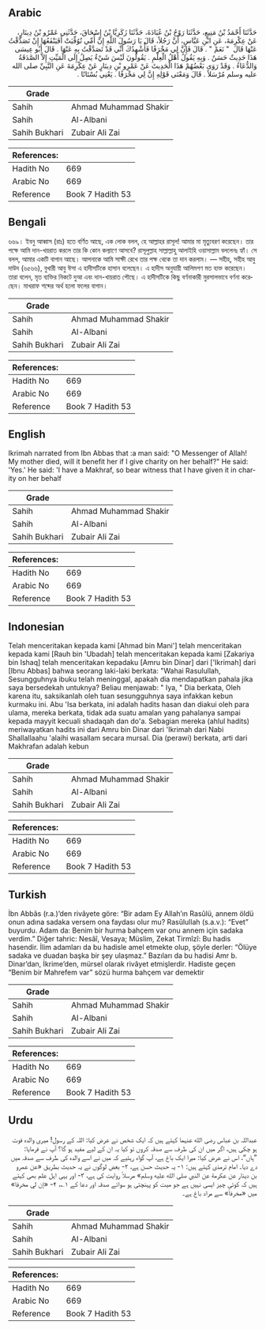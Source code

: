 ## Arabic


<div dir="rtl" lang="ar" style={{fontSize:'larger',backgroundColor:'#f8f9fa',padding:20}}>
حَدَّثَنَا أَحْمَدُ بْنُ مَنِيعٍ، حَدَّثَنَا رَوْحُ بْنُ عُبَادَةَ، حَدَّثَنَا زَكَرِيَّا بْنُ إِسْحَاقَ، حَدَّثَنِي عَمْرُو بْنُ دِينَارٍ، عَنْ عِكْرِمَةَ، عَنِ ابْنِ عَبَّاسٍ، أَنَّ رَجُلاً، قَالَ يَا رَسُولَ اللَّهِ إِنَّ أُمِّي تُوُفِّيَتْ أَفَيَنْفَعُهَا إِنْ تَصَدَّقْتُ عَنْهَا قَالَ ‏ "‏ نَعَمْ ‏"‏ ‏.‏ قَالَ فَإِنَّ لِي مَخْرَفًا فَأُشْهِدُكَ أَنِّي قَدْ تَصَدَّقْتُ بِهِ عَنْهَا ‏.‏ قَالَ أَبُو عِيسَى هَذَا حَدِيثٌ حَسَنٌ ‏.‏ وَبِهِ يَقُولُ أَهْلُ الْعِلْمِ ‏.‏ يَقُولُونَ لَيْسَ شَيْءٌ يَصِلُ إِلَى الْمَيِّتِ إِلاَّ الصَّدَقَةُ وَالدُّعَاءُ ‏.‏ وَقَدْ رَوَى بَعْضُهُمْ هَذَا الْحَدِيثَ عَنْ عَمْرِو بْنِ دِينَارٍ عَنْ عِكْرِمَةَ عَنِ النَّبِيِّ صلى الله عليه وسلم مُرْسَلاً ‏.‏ قَالَ وَمَعْنَى قَوْلِهِ إِنَّ لِي مَخْرَفًا ‏.‏ يَعْنِي بُسْتَانًا ‏.‏
</div>
<div style={{backgroundColor:'#f8f9fa',padding:20, marginBottom: 10}}><table> <thead> <tr> <th>Grade</th> <th></th> </tr> </thead> <tbody> <tr><td>Sahih</td><td>Ahmad Muhammad Shakir</td></tr><tr><td>Sahih</td><td>Al-Albani</td></tr><tr><td>Sahih Bukhari</td><td>Zubair Ali Zai</td></tr></tbody></table><table> <thead> <tr> <th>References:</th> <th></th> </tr> </thead> <tbody><tr><td>Hadith No</td><td>669</td></tr><tr><td>Arabic No</td><td>669</td></tr><tr><td>Reference</td><td>Book 7 Hadith 53</td></tr></tbody></table></div>

## Bengali


<div dir="ltr" lang="bn" style={{fontSize:'larger',backgroundColor:'#f8f9fa',padding:20}}>
৬৬৯। ইবনু আব্বাস (রাঃ) হতে বর্ণিত আছে, এক লোক বলল, হে আল্লাহর রাসূল! আমার মা মৃত্যুবরণ করেছেন। তার পক্ষে আমি দান-খয়রাত করলে তার কি কোন কল্যাণে আসবে? রাসূলুল্লাহ সাল্লাল্লাহু আলাইহি ওয়াসাল্লাম বললেনঃ হ্যাঁ। সে বলল, আমার একটি বাগান আছে। আপনাকে আমি সাক্ষী রেখে তার পক্ষ থেকে তা দান করলাম। — সহীহ, সহীহ আবু দাউদ (৬৫৬৬), বুখারী আবু ঈসা এ হাদীসটিকে হাসান বলেছেন। এ হাদীস অনুযায়ী আলিমগণ মত ব্যক্ত করেছেন। তারা বলেন, মৃত ব্যক্তির নিকটে দুআ এবং দান-খায়রাত পৌছে। এ হাদীসটিকে কিছু বর্ণনাকারী মুরসালভাবে বর্ণনা করেছেন। মাখরাফ শব্দের অর্থ হলো ফলের বাগান।
</div>
<div style={{backgroundColor:'#f8f9fa',padding:20, marginBottom: 10}}><table> <thead> <tr> <th>Grade</th> <th></th> </tr> </thead> <tbody> <tr><td>Sahih</td><td>Ahmad Muhammad Shakir</td></tr><tr><td>Sahih</td><td>Al-Albani</td></tr><tr><td>Sahih Bukhari</td><td>Zubair Ali Zai</td></tr></tbody></table><table> <thead> <tr> <th>References:</th> <th></th> </tr> </thead> <tbody><tr><td>Hadith No</td><td>669</td></tr><tr><td>Arabic No</td><td>669</td></tr><tr><td>Reference</td><td>Book 7 Hadith 53</td></tr></tbody></table></div>

## English


<div dir="ltr" lang="en" style={{fontSize:'larger',backgroundColor:'#f8f9fa',padding:20}}>
Ikrimah narrated from Ibn Abbas that :a man said: "O Messenger of Allah! My mother died, will it benefit her if I give charity on her behalf?" He said: 'Yes.' He said: 'I have a Makhraf, so bear witness that I have given it in charity on her behalf
</div>
<div style={{backgroundColor:'#f8f9fa',padding:20, marginBottom: 10}}><table> <thead> <tr> <th>Grade</th> <th></th> </tr> </thead> <tbody> <tr><td>Sahih</td><td>Ahmad Muhammad Shakir</td></tr><tr><td>Sahih</td><td>Al-Albani</td></tr><tr><td>Sahih Bukhari</td><td>Zubair Ali Zai</td></tr></tbody></table><table> <thead> <tr> <th>References:</th> <th></th> </tr> </thead> <tbody><tr><td>Hadith No</td><td>669</td></tr><tr><td>Arabic No</td><td>669</td></tr><tr><td>Reference</td><td>Book 7 Hadith 53</td></tr></tbody></table></div>

## Indonesian


<div dir="ltr" lang="id" style={{fontSize:'larger',backgroundColor:'#f8f9fa',padding:20}}>
Telah menceritakan kepada kami [Ahmad bin Mani'] telah menceritakan kepada kami [Rauh bin 'Ubadah] telah menceritakan kepada kami [Zakariya bin Ishaq] telah menceritakan kepadaku [Amru bin Dinar] dari ['Ikrimah] dari [Ibnu Abbas] bahwa seorang laki-laki berkata: "Wahai Rasulullah, Sesungguhnya ibuku telah meninggal, apakah dia mendapatkan pahala jika saya bersedekah untuknya? Beliau menjawab: " Iya, " Dia berkata, Oleh karena itu, saksikanlah oleh tuan sesungguhnya saya infakkan kebun kurmaku ini. Abu 'Isa berkata, ini adalah hadits hasan dan diakui oleh para ulama, mereka berkata, tidak ada suatu amalan yang pahalanya sampai kepada mayyit kecuali shadaqah dan do'a. Sebagian mereka (ahlul hadits) meriwayatkan hadits ini dari Amru bin Dinar dari 'Ikrimah dari Nabi Shallallaahu 'alaihi wasallam secara mursal. Dia (perawi) berkata, arti dari Makhrafan adalah kebun
</div>
<div style={{backgroundColor:'#f8f9fa',padding:20, marginBottom: 10}}><table> <thead> <tr> <th>Grade</th> <th></th> </tr> </thead> <tbody> <tr><td>Sahih</td><td>Ahmad Muhammad Shakir</td></tr><tr><td>Sahih</td><td>Al-Albani</td></tr><tr><td>Sahih Bukhari</td><td>Zubair Ali Zai</td></tr></tbody></table><table> <thead> <tr> <th>References:</th> <th></th> </tr> </thead> <tbody><tr><td>Hadith No</td><td>669</td></tr><tr><td>Arabic No</td><td>669</td></tr><tr><td>Reference</td><td>Book 7 Hadith 53</td></tr></tbody></table></div>

## Turkish


<div dir="ltr" lang="tr" style={{fontSize:'larger',backgroundColor:'#f8f9fa',padding:20}}>
İbn Abbâs (r.a.)’den rivâyete göre: “Bir adam Ey Allah’ın Rasûlü, annem öldü onun adına sadaka versem ona faydası olur mu? Rasûlullah (s.a.v.): “Evet” buyurdu. Adam da: Benim bir hurma bahçem var onu annem için sadaka verdim.” Diğer tahric: Nesâî, Vesaya; Müslim, Zekat Tirmîzî: Bu hadis hasendir. İlim adamları da bu hadisle amel etmekte olup, şöyle derler: “Ölüye sadaka ve duadan başka bir şey ulaşmaz.” Bazıları da bu hadisi Amr b. Dinar’dan, İkrime’den, mürsel olarak rivâyet etmişlerdir. Hadiste geçen “Benim bir Mahrefem var” sözü hurma bahçem var demektir
</div>
<div style={{backgroundColor:'#f8f9fa',padding:20, marginBottom: 10}}><table> <thead> <tr> <th>Grade</th> <th></th> </tr> </thead> <tbody> <tr><td>Sahih</td><td>Ahmad Muhammad Shakir</td></tr><tr><td>Sahih</td><td>Al-Albani</td></tr><tr><td>Sahih Bukhari</td><td>Zubair Ali Zai</td></tr></tbody></table><table> <thead> <tr> <th>References:</th> <th></th> </tr> </thead> <tbody><tr><td>Hadith No</td><td>669</td></tr><tr><td>Arabic No</td><td>669</td></tr><tr><td>Reference</td><td>Book 7 Hadith 53</td></tr></tbody></table></div>

## Urdu


<div dir="rtl" lang="ur" style={{fontSize:'larger',backgroundColor:'#f8f9fa',padding:20}}>
عبداللہ بن عباس رضی الله عنہما کہتے ہیں کہ ایک شخص نے عرض کیا: اللہ کے رسول! میری والدہ فوت ہو چکی ہیں، اگر میں ان کی طرف سے صدقہ کروں تو کیا یہ ان کے لیے مفید ہو گا؟ آپ نے فرمایا: ”ہاں“، اس نے عرض کیا: میرا ایک باغ ہے، آپ گواہ رہئیے کہ میں نے اسے والدہ کی طرف سے صدقہ میں دے دیا۔ امام ترمذی کہتے ہیں: ۱- یہ حدیث حسن ہے، ۲- بعض لوگوں نے یہ حدیث بطریق «عن عمرو بن دينار عن عكرمة عن النبي صلى الله عليه وسلم» مرسلاً روایت کی ہے، ۳- اور یہی اہل علم بھی کہتے ہیں کہ کوئی چیز ایسی نہیں ہے جو میت کو پہنچتی ہو سوائے صدقہ اور دعا کے ۱؎، ۴- «إن لي مخرفا» میں «مخرفاً» سے مراد باغ ہے۔
</div>
<div style={{backgroundColor:'#f8f9fa',padding:20, marginBottom: 10}}><table> <thead> <tr> <th>Grade</th> <th></th> </tr> </thead> <tbody> <tr><td>Sahih</td><td>Ahmad Muhammad Shakir</td></tr><tr><td>Sahih</td><td>Al-Albani</td></tr><tr><td>Sahih Bukhari</td><td>Zubair Ali Zai</td></tr></tbody></table><table> <thead> <tr> <th>References:</th> <th></th> </tr> </thead> <tbody><tr><td>Hadith No</td><td>669</td></tr><tr><td>Arabic No</td><td>669</td></tr><tr><td>Reference</td><td>Book 7 Hadith 53</td></tr></tbody></table></div>